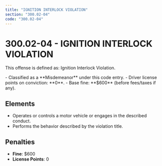 ```yaml
---
title: "IGNITION INTERLOCK VIOLATION"
section: "300.02-04"
code: "300.02-04"
---
```





# 300.02-04 - IGNITION INTERLOCK VIOLATION

This offense is defined as: Ignition Interlock Violation.

<Aside type="caution" title="Charge Type: Misdemeanor">
- Classified as a **Misdemeanor** under this code entry.
- Driver license points on conviction: **0**.
- Base fine: **$600** (before fees/taxes if any).
</Aside>

## Elements
- Operates or controls a motor vehicle or engages in the described conduct.
- Performs the behavior described by the violation title.

## Penalties
- **Fine**: $600
- **License Points**: 0
